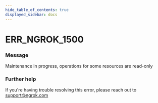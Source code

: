 ```yaml
---
hide_table_of_contents: true
displayed_sidebar: docs
---
```



# ERR_NGROK_1500

### Message

Maintenance in progress, operations for some resources are read-only

### Further help

If you're having trouble resolving this error, please reach out to [support@ngrok.com](mailto:support@ngrok.com?subject=Help%20with%20ERR_NGROK_1500)

<ErrorDetails error="err_ngrok_1500" />

